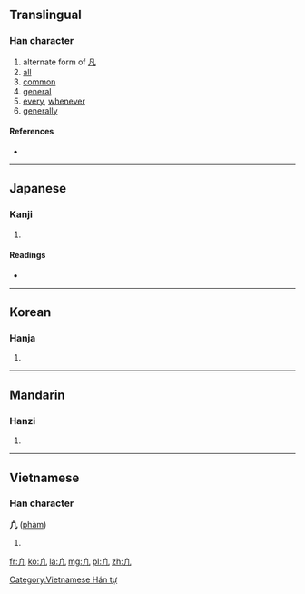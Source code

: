{{also|凡}}
==Translingual==

===Han character===
{{Han char|rn=16|rad=几|as=01|sn=3|four=|canj=中竹弓 (LHN)}}

# alternate form of [[凡]]
# [[all]]
# [[common]]
# [[general]]
# [[every]], [[whenever]]
# [[generally]]

====References====
* {{Han ref|kx=0134.021|hdz=10276.011|uh=51E3|ud=20963}}

----

==Japanese==

===Kanji===
{{ja-kanji|grade=|rs=几01}}

# {{defn|Japanese|sort=几01}}

====Readings====
* {{ja-readings|on=[[はん]] (han)|kun=[[すべて]] (subete), [[およそ]] (oyoso)}}

----

==Korean==

===Hanja===
{{ko-hanja|hangeul=범|rv=beom|mr=pŏm}}

# {{defn|Korean|sort=几01}}

----

==Mandarin==

===Hanzi===
{{cmn-hanzi|pin=[[fán]] ([[fan2]])|wg=fan<sup>2</sup>}}

# {{defn|Mandarin|sort=几01}}

----

==Vietnamese==

===Han character===
'''凣''' ([[phàm]])

# {{defn|Vietnamese}}

[[Category:Vietnamese Hán tự]]

[[fr:凣]]
[[ko:凣]]
[[la:凣]]
[[mg:凣]]
[[pl:凣]]
[[zh:凣]]